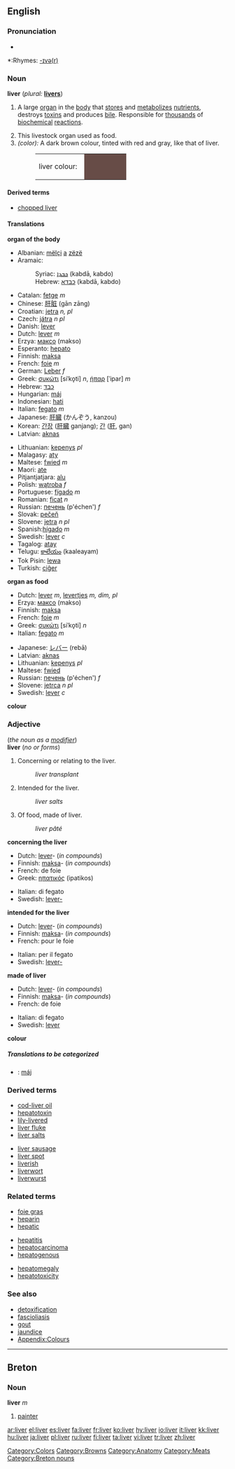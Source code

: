 {{wikipedia}}
==English==

===Pronunciation===
*{{audio|en-us-liver.ogg|Audio (US)}}

*:Rhymes: [[Rhymes:English:-ɪvə(r)|-ɪvə(r)]]

===Noun===
'''liver'''  (''plural:'' '''[[livers]]''')
# {{anatomy}} A large [[organ]] in the [[body]] that [[store]]s and [[metabolize]]s [[nutrient]]s, destroys [[toxins]] and produces [[bile]].  Responsible for [[thousand]]s of [[biochemical]] [[reaction]]s.
# This livestock organ used as food.
# ''(color):'' A dark brown colour, tinted with red and gray, like that of liver.
#:<table><tr><td>liver colour: &nbsp;</td><td bgcolor="#674C47" width="80">&nbsp; </td></tr></table>

====Derived terms====
*[[chopped liver]]

====Translations====
'''organ of the body'''
{{top}}
*Albanian: [[mëlçi]] [[a]] [[zëzë]]
*Aramaic:
*:Syriac: [[ܟܒܕܐ]] (kabdā, kabdo) {{f}}
*:Hebrew: [[כבדא]] (kabdā, kabdo) {{f}}
*Catalan: [[fetge]] ''m''
*Chinese: [[肝脏]] (gān zāng)
*Croatian: [[jetra]] ''n, pl''
*Czech: [[játra]] ''n'' ''pl''
*Danish: [[lever]]
*Dutch: [[lever#Dutch|lever]] ''m''
*Erzya: [[максо]] (makso)
*Esperanto: [[hepato]]
*Finnish: [[maksa]]
*French: [[foie]] ''m''
*German: [[Leber]] ''f''
*Greek: [[συκώτι]] [siˈko̞ti] ''n'', [[ήπαρ]] [ˈipar] ''m''
*Hebrew: [[כבד]]
*Hungarian: [[máj]]
*Indonesian: [[hati]]
*Italian: [[fegato]] ''m''
*Japanese: [[肝臓]] (かんぞう, kanzou)
*Korean: [[간장]] ([[肝臓]] ganjang); [[간]] ([[肝]], gan)
*Latvian: [[aknas]] {{f}} {{p}}
{{mid}}
*Lithuanian: [[kepenys]] ''pl''
*Malagasy: [[aty]]
*Maltese: [[fwied]] ''m''
*Maori: [[ate]]
*Pitjantjatjara: [[alu]]
*Polish: [[wątroba]] ''f''
*Portuguese: [[fígado]] ''m''
*Romanian: [[ficat]] ''n''
*Russian: [[печень]] (p'échen') ''f''
*Slovak: [[pečeň]]
*Slovene: [[jetra]] ''n pl''
*Spanish:[[hígado]] ''m''
*Swedish: [[lever]] ''c''
*Tagalog: [[atay]]
*Telugu: [[కాలేయం]] (kaaleayam)
*Tok Pisin: [[lewa]]
*Turkish: [[ciĝer]]
{{bottom}}

'''organ as food'''
{{top}}
*Dutch: [[lever]] ''m'', [[levertjes]] ''m, dim, pl''
*Erzya: [[максо]] (makso)
*Finnish: [[maksa]]
*French: [[foie]] ''m''
*Greek: [[συκώτι]] [siˈko̞ti] ''n''
*Italian: [[fegato]] ''m''
{{mid}}
*Japanese: [[レバー]] (rebā)
*Latvian: [[aknas]] {{f}} {{p}}
*Lithuanian: [[kepenys]] ''pl''
*Maltese: [[fwied]] 
*Russian: [[печень]] (p'échen') ''f''
*Slovene: [[jetrca]] ''n pl''
*Swedish: [[lever]] ''c''
{{bottom}}

'''colour'''
{{top}}
{{mid}}
{{bottom}}

===Adjective===
(''the noun as a [[modifier]]'')<br>
'''liver''' (''no {{compar}} or {{superl}} forms'')

# Concerning or relating to the liver.
#:''liver transplant''
# Intended for the liver.
#:''liver salts''
# Of food, made of liver.
#:''liver pâté''

'''concerning the liver'''
{{top}}
*Dutch: [[lever]]- (''in compounds'')
*Finnish: [[maksa]]- (''in compounds'')
*French: de foie
*Greek: [[ηπατικός]] (ipatikos) {{m}}
{{mid}}
*Italian: di fegato
*Swedish: [[lever-]]
{{bottom}}

'''intended for the liver'''
{{top}}
*Dutch: [[lever]]- (''in compounds'')
*Finnish: [[maksa]]- (''in compounds'')
*French: pour le foie
{{mid}}
*Italian: per il fegato
*Swedish: [[lever-]]
{{bottom}}

'''made of liver'''
{{top}}
*Dutch: [[lever]]- (''in compounds'')
*Finnish: [[maksa]]- (''in compounds'')
*French: de foie
{{mid}}
*Italian: di fegato
*Swedish: [[lever]]
{{bottom}}

'''colour'''
{{top}}
{{mid}}
{{bottom}}

=====Translations to be categorized=====
{{checktrans}}
<!--Remove this section once all of the translations below have been moved into the tables above.-->
*{{ttbc|Hungarian}}: [[máj]]

===Derived terms===
{{top}}
*[[cod-liver oil]]
*[[hepatotoxin]]
*[[lily-livered]]
*[[liver fluke]]
*[[liver salts]]
{{mid}}
*[[liver sausage]]
*[[liver spot]]
*[[liverish]]
*[[liverwort]]
*[[liverwurst]]
{{bottom}}

===Related terms===
{{top3}}
*[[foie gras]]
*[[heparin]]
*[[hepatic]]
{{mid3}}
*[[hepatitis]]
*[[hepatocarcinoma]]
*[[hepatogenous]]
{{mid3}}
*[[hepatomegaly]]
*[[hepatotoxicity]]
{{bottom}}
===See also===
*[[detoxification]]
*[[fascioliasis]]
*[[gout]]
*[[jaundice]]
*[[Wiktionary_Appendix:Colours|Appendix:Colours]]

[[Category:Colors]]
[[Category:Browns]]
[[Category:Anatomy]]
[[Category:Meats]]

----

==Breton==
===Noun===
'''liver''' ''m''

# [[painter]]

[[Category:Breton nouns]]

[[ar:liver]]
[[el:liver]]
[[es:liver]]
[[fa:liver]]
[[fr:liver]]
[[ko:liver]]
[[hy:liver]]
[[io:liver]]
[[it:liver]]
[[kk:liver]]
[[hu:liver]]
[[ja:liver]]
[[pl:liver]]
[[ru:liver]]
[[fi:liver]]
[[ta:liver]]
[[vi:liver]]
[[tr:liver]]
[[zh:liver]]